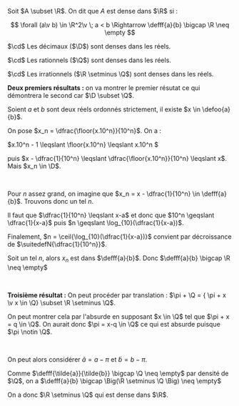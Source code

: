 

<Item type='definition' titre='densité'>

Soit $A \subset \R$. On dit que $A$ est dense dans $\R$ si :

$$
\forall (a\v b) \in \R^2\v \; a < b \Rightarrow \defff{a}{b} \bigcap \R \neq \empty
$$
</Item>

<Item type='proposition' titre='densité des rationnels et des irrationnels' >

$\cd$ Les décimaux ($\D$) sont denses dans les réels.

$\cd$ Les rationnels ($\Q$) sont denses dans les réels.

$\cd$ Les irrationnels ($\R \setminus \Q$) sont denses dans les réels.
</Item>

<Hideable type='démonstration' titre=''>

**Deux premiers résultats :** on va montrer le premier résutat ce qui démontrera le second car $\D \subset \Q$. 

Soient $a$ et $b$ sont deux réels ordonnés strictement, il existe $x \in \defoo{a}{b}$.

On pose $x_n = \dfrac{\floor{x.10^n}}{10^n}$. On a :

$x.10^n - 1 \leqslant \floor{x.10^n} \leqslant x.10^n $ 

puis $x - \dfrac{1}{10^n} \leqslant \dfrac{\floor{x.10^n}}{10^n} \leqslant x$. Mais $x_n \in \D$. 

<br/>

Pour $n$ assez grand, on imagine que $x_n = x - \dfrac{1}{10^n} \in \defff{a}{b}$. Trouvons donc un tel $n$. 

Il faut que $\dfrac{1}{10^n} \leqslant x-a$ et donc que $10^n \geqslant \dfrac{1}{x-a}$ puis $n \geqslant \log_{10}(\dfrac{1}{x-a})$. 

Finalement, $n = \ceil{\log_{10}(\dfrac{1}{x-a})}$ convient par décroissance de $\suitedefN{\dfrac{1}{10^n}}$.

Soit un tel $n$, alors $x_n$ est dans $\defff{a}{b}$. Donc $\defff{a}{b} \bigcap \R \neq \empty$

<br/>

**Troisième résultat :** On peut procéder par translation : $\pi + \Q = \{ \pi + x \v x \in \Q} \subset \R \setminus \Q$. 

On peut montrer cela par l'absurde en supposant $x \in \Q$ tel que $\pi + x = q \in \Q$. On aurait donc $\pi = x-q \in \Q$ ce qui est absurde puisque $\pi \notin \Q$.

<br/>

On peut alors considérer $\tilde{a} = a - \pi$ et $\tilde{b} = b - \pi$. 

Comme $\defff{\tilde{a}}{\tilde{b}} \bigcap \Q \neq \empty$ par densité de $\Q$, on a $\defff{a}{b} \bigcap \Big(\R \setminus \Q \Big) \neq \empty$

On a donc $\R \setminus \Q$ qui est dense dans $\R$.
</Hideable>